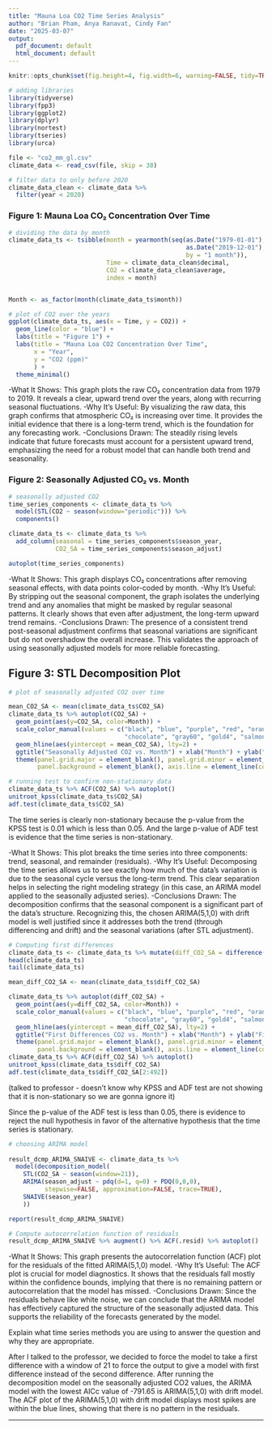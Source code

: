 ```yaml
---
title: "Mauna Loa CO2 Time Series Analysis"
author: "Brian Pham, Anya Ranavat, Cindy Fan"
date: "2025-03-07"
output:
  pdf_document: default
  html_document: default
---
```


```r
knitr::opts_chunk$set(fig.height=4, fig.width=6, warning=FALSE, tidy=TRUE, message = FALSE, tidy.opts=list(width.cutoff=60))
```

```r
# adding libraries
library(tidyverse)
library(fpp3)
library(ggplot2)
library(dplyr)
library(nortest)
library(tseries)
library(urca)
```

```r
file <- "co2_mm_gl.csv"
climate_data <- read_csv(file, skip = 38)

# filter data to only before 2020
climate_data_clean <- climate_data %>%
  filter(year < 2020)
```

### Figure 1: Mauna Loa CO₂ Concentration Over Time

```r
# dividing the data by month
climate_data_ts <- tsibble(month = yearmonth(seq(as.Date("1979-01-01"),
                                                 as.Date("2019-12-01"),
                                                 by = "1 month")),
                           Time = climate_data_clean$decimal,
                           CO2 = climate_data_clean$average,
                           index = month)


Month <- as_factor(month(climate_data_ts$month))

# plot of CO2 over the years
ggplot(climate_data_ts, aes(x = Time, y = CO2)) +
  geom_line(color = "blue") +
  labs(title = "Figure 1") +
  labs(title = "Mauna Loa CO2 Concentration Over Time",
       x = "Year",
       y = "CO2 (ppm)"
       ) +
  theme_minimal()

```

-What It Shows:
This graph plots the raw CO₂ concentration data from 1979 to 2019. It reveals a clear, upward trend over the years, along with recurring seasonal fluctuations.
-Why It’s Useful:
By visualizing the raw data, this graph confirms that atmospheric CO₂ is increasing over time. It provides the initial evidence that there is a long-term trend, which is the foundation for any forecasting work.
-Conclusions Drawn:
The steadily rising levels indicate that future forecasts must account for a persistent upward trend, emphasizing the need for a robust model that can handle both trend and seasonality.

### Figure 2: Seasonally Adjusted CO₂ vs. Month

```r
# seasonally adjusted CO2
time_series_components <- climate_data_ts %>% 
  model(STL(CO2 ~ season(window="periodic"))) %>%
  components()

climate_data_ts <- climate_data_ts %>% 
  add_column(seasonal = time_series_components$season_year,
             CO2_SA = time_series_components$season_adjust)

autoplot(time_series_components)
```

-What It Shows:
This graph displays CO₂ concentrations after removing seasonal effects, with data points color-coded by month.
-Why It’s Useful:
By stripping out the seasonal component, the graph isolates the underlying trend and any anomalies that might be masked by regular seasonal patterns. It clearly shows that even after adjustment, the long-term upward trend remains.
-Conclusions Drawn:
The presence of a consistent trend post-seasonal adjustment confirms that seasonal variations are significant but do not overshadow the overall increase. This validates the approach of using seasonally adjusted models for more reliable forecasting.

## Figure 3: STL Decomposition Plot

```r
# plot of seasonally adjusted CO2 over time

mean_CO2_SA <- mean(climate_data_ts$CO2_SA)
climate_data_ts %>% autoplot(CO2_SA) +
  geom_point(aes(y=CO2_SA, color=Month)) +
  scale_color_manual(values = c("black", "blue", "purple", "red", "orange", "darkred", "green", "chartreuse4", 
                                "chocolate", "gray60", "gold4", "salmon")) +
  geom_hline(aes(yintercept = mean_CO2_SA), lty=2) +
  ggtitle("Seasonally Adjusted CO2 vs. Month") + xlab("Month") + ylab("Seasonally Adjusted CO2") +
  theme(panel.grid.major = element_blank(), panel.grid.minor = element_blank(),
        panel.background = element_blank(), axis.line = element_line(colour = "black"))

# running test to confirm non-stationary data
climate_data_ts %>% ACF(CO2_SA) %>% autoplot()
unitroot_kpss(climate_data_ts$CO2_SA)
adf.test(climate_data_ts$CO2_SA)
```

The time series is clearly non-stationary because the p-value from the KPSS test is 0.01 which is less than 0.05. And the large p-value of ADF test is evidence that the time series is non-stationary.

-What It Shows:
This plot breaks the time series into three components: trend, seasonal, and remainder (residuals).
-Why It’s Useful:
Decomposing the time series allows us to see exactly how much of the data’s variation is due to the seasonal cycle versus the long-term trend. This clear separation helps in selecting the right modeling strategy (in this case, an ARIMA model applied to the seasonally adjusted series).
-Conclusions Drawn:
The decomposition confirms that the seasonal component is a significant part of the data’s structure. Recognizing this, the chosen ARIMA(5,1,0) with drift model is well justified since it addresses both the trend (through differencing and drift) and the seasonal variations (after STL adjustment).

```r
# Computing first differences
climate_data_ts <- climate_data_ts %>% mutate(diff_CO2_SA = difference(CO2_SA))
head(climate_data_ts)
tail(climate_data_ts)

mean_diff_CO2_SA <- mean(climate_data_ts$diff_CO2_SA)

climate_data_ts %>% autoplot(diff_CO2_SA) +
  geom_point(aes(y=diff_CO2_SA, color=Month)) +
  scale_color_manual(values = c("black", "blue", "purple", "red", "orange", "darkred", "green", "chartreuse4", 
                                "chocolate", "gray60", "gold4", "salmon")) +
  geom_hline(aes(yintercept = mean_diff_CO2_SA), lty=2) +
  ggtitle("First Differences CO2 vs. Month") + xlab("Month") + ylab("First Differences CO2") +
  theme(panel.grid.major = element_blank(), panel.grid.minor = element_blank(),
        panel.background = element_blank(), axis.line = element_line(colour = "black"))
climate_data_ts %>% ACF(diff_CO2_SA) %>% autoplot()
unitroot_kpss(climate_data_ts$diff_CO2_SA)
adf.test(climate_data_ts$diff_CO2_SA[2:492])
```

(talked to professor - doesn't know why KPSS and ADF test are not showing that it is non-stationary so we are gonna ignore it)

Since the p-value of the ADF test is less than 0.05, there is evidence to reject the null hypothesis in favor of the alternative hypothesis that the time series is stationary.

```r
# choosing ARIMA model
 
result_dcmp_ARIMA_SNAIVE <- climate_data_ts %>%
  model(decomposition_model(
    STL(CO2_SA ~ season(window=21)),
    ARIMA(season_adjust ~ pdq(d=1, q=0) + PDQ(0,0,0),
          stepwise=FALSE, approximation=FALSE, trace=TRUE),
    SNAIVE(season_year)
    ))

report(result_dcmp_ARIMA_SNAIVE)

# Compute autocorrelation function of residuals
result_dcmp_ARIMA_SNAIVE %>% augment() %>% ACF(.resid) %>% autoplot()
```

-What It Shows:
This graph presents the autocorrelation function (ACF) plot for the residuals of the fitted ARIMA(5,1,0) model.
-Why It’s Useful:
The ACF plot is crucial for model diagnostics. It shows that the residuals fall mostly within the confidence bounds, implying that there is no remaining pattern or autocorrelation that the model has missed.
-Conclusions Drawn:
Since the residuals behave like white noise, we can conclude that the ARIMA model has effectively captured the structure of the seasonally adjusted data. This supports the reliability of the forecasts generated by the model.

Explain what time series methods you are using to answer the question and why they are appropriate.

After I talked to the professor, we decided to force the model to take a first difference with a window of 21 to force the output to give a model with first difference instead of the second difference. After running the decomposition model on the seasonally adjusted CO2 values, the ARIMA model with the lowest AICc value of -791.65 is ARIMA(5,1,0) with drift model. The ACF plot of the ARIMA(5,1,0) with drift model displays most spikes are within the blue lines, showing that there is no pattern in the residuals.

------------------------------------------------------------------------
